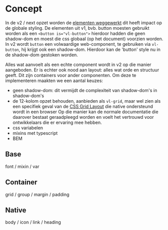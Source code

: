 
<Meta title="Opmaak-next/Concept"/>

# Concept

In de v2 / next opzet worden de [elementen weggewerkt](/docs/planning-aanpak-v2-2024-v3-2025--documentatie#element-complicatie)
dit heeft impact op de globale styling. De elementen uit v1, bvb. button moesten gebruikt worden als een `<button is="vl-button">`
hierdoor hadden die geen shadow-dom en moest die css globaal (op het document) voorzien worden. In v2 wordt `button` een
volwaardige web-component, te gebruiken via `vl-button`, hij krijgt ook een shadow-dom. Hierdoor kan de 'button' style
nu in de shadow-dom gestoken worden.

Alles wat aanvoelt als een echte component wordt in v2 op die manier aangeboden. Er is echter ook nood aan layout:
alles wat orde en structuur geeft. Dit zijn containers voor ander componenten. Om deze te implementeren maakten we
een aantal keuzes:

- geen shadow-dom: dit vermijdt de complexiteit van shadow-dom's in shadow-dom's
- de 12-kolom opzet behouden, aanbieden als `vl-grid`, maar wel zien als een specifiek geval van de
[CSS Grid Layout](https://css-tricks.com/snippets/css/complete-guide-grid/) die native ondersteund wordt in een browser
Op die manier kan de normale documentatie die daarover bestaat geraadpleegd worden en voelt het vertrouwd voor
ontwikkelaars die er ervaring mee hebben.
- css variabelen
- mixins met typescript
- BEM

## Base

font / mixin / var

## Container

grid / group / margin / padding

## Native

body / icon / link / heading
